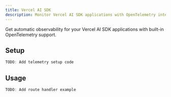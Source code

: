 ```yaml
---
title: Vercel AI SDK
description: Monitor Vercel AI SDK applications with OpenTelemetry integration
---
```


Get automatic observability for your Vercel AI SDK applications with built-in OpenTelemetry support.

## Setup

```typescript
TODO: Add telemetry setup code
```

## Usage

```typescript
TODO: Add route handler example
```